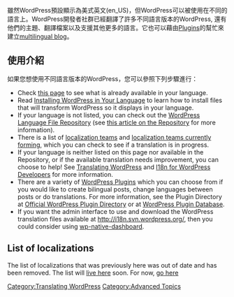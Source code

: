 {{Languages|
{{en|WordPress in Your Language}}
{{ja|WordPress を他の言語で使う}}
{{ko|WordPress in Your Language}}
{{th|WordPress in Your Language}}
{{zh-tw|用你的語言使用 WordPress}}
}}

雖然WordPress預設顯示為美式英文(en_US)，但WordPress可以被使用在不同的語言上。WordPress開發者社群已經翻譯了許多不同語言版本的WordPress, 還有他們的主題、翻譯檔案以及支援其他更多的語言。它也可以藉由[[Plugins]]的幫忙來建立[[Multilingual_WordPress|multilingual blog]]。

== 使用介紹 ==
如果您想使用不同語言版本的WordPress，您可以參照下列步驟進行：

* Check [http://make.wordpress.org/polyglots/handbook/about/teams/ this page] to see what is already available in your language.
* Read [[Installing WordPress in Your Language]] to learn how to install files that will transform WordPress so it displays in your language.
* If your language is not listed, you can check out the [http://i18n.svn.wordpress.org/ WordPress Language File Repository] (see [[Translating_WordPress#WordPress_Localization_Repository | this article on the Repository]] for more information). 
* There is a list of [[L10n:Localization_Teams|localization teams]] and [[L10n:Teams Currently Forming|localization teams currently forming]], which you can check to see if a translation is in progress. 
* If your language is neither listed on this page nor available in the Repository, or if the available translation needs improvement, you can choose to help! See [[Translating WordPress]] and [[I18n_for_WordPress_Developers|I18n for WordPress Developers]] for more information.
* There are a variety of [[Plugins|WordPress Plugins]] which you can choose from if you would like to create bilingual posts, change languages between posts or do translations.  For more information, see the Plugin Directory at [http://wordpress.org/extend/plugins/ Official WordPress Plugin Directory] or at [http://www.wp-plugins.net WordPress Plugin Database].
* If you want the admin interface to use and download the WordPress translation files available at http://i18n.svn.wordpress.org/, then you could consider using [http://wordpress.org/extend/plugins/wp-native-dashboard/ wp-native-dashboard].

== List of localizations ==
The list of localizations that was previously here was out of date and has been removed. The list will [http://make.wordpress.org/polyglots/handbook/about/teams/ live here] soon. For now, [http://wpcentral.io/internationalization go here]

[[Category:Translating WordPress]]   
[[Category:Advanced Topics]]